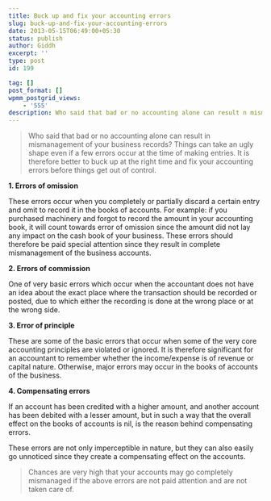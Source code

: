 ```yaml
---
title: Buck up and fix your accounting errors
slug: buck-up-and-fix-your-accounting-errors
date: 2013-05-15T06:49:00+05:30
status: publish
author: Giddh
excerpt: ''
type: post
id: 199

tag: []
post_format: []
wpmm_postgrid_views:
    - '555'
description: Who said that bad or no accounting alone can result n mismanagement of your business records? Things can take an ugly shape even if a few errors
---
```

> Who said that bad or no accounting alone can result in mismanagement of your business records? Things can take an ugly shape even if a few errors occur at the time of making entries. It is therefore better to buck up at the right time and fix your accounting errors before things get out of control.

**1. Errors of omission**

These errors occur when you completely or partially discard a certain entry and omit to record it in the books of accounts. For example: if you purchased machinery and forgot to record the amount in your accounting book, it will count towards error of omission since the amount did not lay any impact on the cash book of your business. These errors should therefore be paid special attention since they result in complete mismanagement of the business accounts.

**2. Errors of commission**

One of very basic errors which occur when the accountant does not have an idea about the exact place where the transaction should be recorded or posted, due to which either the recording is done at the wrong place or at the wrong side.

**3. Error of principle**

These are some of the basic errors that occur when some of the very core accounting principles are violated or ignored. It is therefore significant for an accountant to remember whether the income/expense is of revenue or capital nature. Otherwise, major errors may occur in the books of accounts of the business.

**4. Compensating errors**

If an account has been credited with a higher amount, and another account has been debited with a lesser amount, but in such a way that the overall effect on the books of accounts is nil, is the reason behind compensating errors.

These errors are not only imperceptible in nature, but they can also easily go unnoticed since they create a compensating effect on the accounts.

> Chances are very high that your accounts may go completely mismanaged if the above errors are not paid attention and are not taken care of.